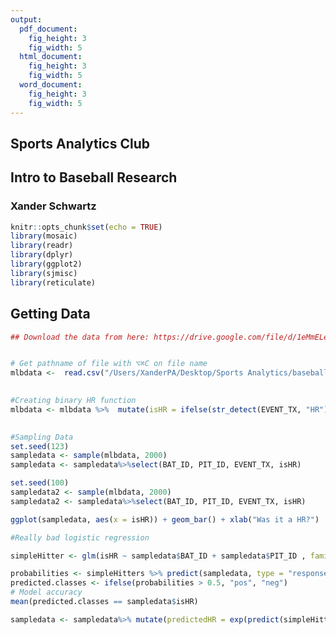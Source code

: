 ```yaml
---
output:
  pdf_document:
    fig_height: 3
    fig_width: 5
  html_document:
    fig_height: 3
    fig_width: 5
  word_document:
    fig_height: 3
    fig_width: 5
---
```


## Sports Analytics Club 
## Intro to Baseball Research
### Xander Schwartz

```r
knitr::opts_chunk$set(echo = TRUE)
library(mosaic)
library(readr)
library(dplyr)
library(ggplot2)
library(sjmisc)
library(reticulate)
```

## Getting Data

```r
## Download the data from here: https://drive.google.com/file/d/1eMmELedQQhEbP0pBh6q9jqAwNS8nPu33/view?usp=sharing


# Get pathname of file with ⌥⌘C on file name
mlbdata <-  read.csv("/Users/XanderPA/Desktop/Sports Analytics/baseballresearch/2019mlb.csv", header = TRUE)
  

```



```r
#Creating binary HR function
mlbdata <- mlbdata %>%  mutate(isHR = ifelse(str_detect(EVENT_TX, "HR"), 1, 0))
 
```

```r
#Sampling Data
set.seed(123)
sampledata <- sample(mlbdata, 2000)  
sampledata <- sampledata%>%select(BAT_ID, PIT_ID, EVENT_TX, isHR)

set.seed(100)
sampledata2 <- sample(mlbdata, 2000)  
sampledata2 <- sampledata%>%select(BAT_ID, PIT_ID, EVENT_TX, isHR)

ggplot(sampledata, aes(x = isHR)) + geom_bar() + xlab("Was it a HR?")
```



```r
#Really bad logistic regression

simpleHitter <- glm(isHR ~ sampledata$BAT_ID + sampledata$PIT_ID , family=binomial(Logit),data=sampledata)

probabilities <- simpleHitters %>% predict(sampledata, type = "response")
predicted.classes <- ifelse(probabilities > 0.5, "pos", "neg")
# Model accuracy
mean(predicted.classes == sampledata$isHR)

sampledata <- sampledata%>% mutate(predictedHR = exp(predict(simpleHitter, sampledata) )) 

```



```r
```



